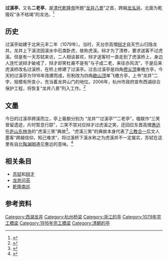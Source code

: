 {{文物保护单位
| 级别 = 市级
| 省名 = 浙江省
| 市/县名 = 杭州市
| 名称 = 过溪亭
| 图片 = Guoxi Pavilion 01 2011-04.jpg
| 编号 = 3-30
| 分类 = 古建筑
| 时代 = 明至民国
| 所在 = 龙井东侧风篁岭麓
| 登录 = 2000年7月
}} 
'''过溪亭'''，又名'''二老亭'''，是[[清代|清代]][[乾隆帝|乾隆帝]]所题“[[龙井问茶|龙井八景]]”之首，跨越[[龙泓涧|龙泓涧]]，北面为乾隆叹“永不枯竭”的龙池。<ref>{{Cite web|title=龙井八景整治好了_新闻中心_新浪网|url=http://news.sina.com.cn/o/2006-09-28/042710126038s.shtml|accessdate=2020-07-03|work=news.sina.com.cn}}</ref>

== 历史 ==
过溪亭始建于北宋元丰二年（1079年）。当时，天台宗高僧[[辩才|辩才]]自天竺山归隐龙井。龙井上下溪流因溪水中石类卧虎，故称虎溪。辩才为了清修，要求送客不过虎溪。但是有一天苏轼来访，二人相谈甚欢，辩才送客时一直走到了虎溪桥上，身边人连忙说辩才破戒了，辩才却笑杜甫不是有“与子成二老，来往亦风流”，于是后来虎溪桥改名过溪桥，在桥上修建了过溪亭。过去过溪亭是四角[[攒尖顶|攒尖顶]]重檐方亭，今天的过溪亭为1916年改建而成，形制改为四角[[歇山顶|歇山顶]]单飞檐方亭，上书“龙井”二字，规模有所变小，充当着龙井山门的地位。2006年，杭州市政府宣布西湖综合保护工程，将恢复“龙井八景”列入工作。<ref>{{Cite news|url=http://news.sina.com.cn/c/2006-04-11/04248663106s.shtml|title=过溪亭一片云风篁岭龙泓涧 龙井八景今年全部要恢复|author=陈奕|date=2006-04-11|work=都市快报|publisher=杭州日报报业集体|accessdate=|language=zh-hans|format=}}</ref>

== 文墨 ==
今日的过溪亭跨溪而立，亭上匾额分别为 “龙井”“过溪亭”“二老亭”，楹联作“三笑曾留遗迹，片时暂息行踪”，三笑不禁对应辩才过虎溪之笑，还回应东晋高僧[[惠远|惠远]]在[[庐山|庐山]][[东林寺|东林寺]]的“虎溪三笑”典故<ref>{{Cite web|title=听赏西湖丨楹联（五）三笑曾留遗迹，片时暂息行踪|url=https://zj.zjol.com.cn/red_boat.html?id=100733106|accessdate=2020-07-03|work=zj.zjol.com.cn|archive-date=2020-07-04|archive-url=https://web.archive.org/web/20200704045432/https://zj.zjol.com.cn/red_boat.html?id=100733106|dead-url=no}}</ref>。“虎溪三笑”的典故本身代表了[[三教合一|三教合一]]后文人墨客“跨越信仰，知己难求”，将过溪桥下溪水称之为虎溪并不一定属实，苏轼在这里有自比[[陶渊明|陶渊明]]遇见惠远的意味。<ref>{{Cite web|title=过溪亭上说虎溪|url=http://www.sohu.com/a/168277748_795408|accessdate=2020-07-03|work=www.sohu.com|language=en}}</ref>

== 相关条目 ==
{{Wikisourceshas|東林十八高賢傳|西湖佳話/10}}

* [[苏轼|苏轼]]和[[辩才|辩才]]
* [[龙井问茶|龙井问茶]]
* [[乾隆帝南巡|乾隆南巡]]

== 参考资料 ==
{{Reflist}}
{{西湖十六遗迹}}

[[Category:西湖龙井|Category:西湖龙井]]
[[Category:杭州桥梁|Category:杭州桥梁]]
[[Category:浙江的亭|Category:浙江的亭]]
[[Category:1079年完工橋梁|Category:1079年完工橋梁]]
[[Category:1916年完工橋梁|Category:1916年完工橋梁]]
[[Category:清朝的亭|Category:清朝的亭]]